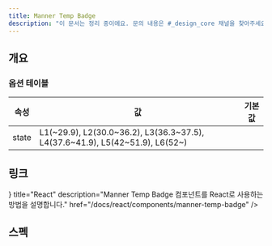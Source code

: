 ```yaml
---
title: Manner Temp Badge
description: "이 문서는 정리 중이에요. 문의 내용은 #_design_core 채널을 찾아주세요."
---
```


## 개요

### 옵션 테이블

| 속성        | 값     | 기본값 |
| ----------- | ------ | ------ |
| state        | L1(~29.9), L2(30.0~36.2), L3(36.3~37.5), L4(37.6~41.9), L5(42~51.9), L6(52~) |  |

## 링크

<Cards>
  <Card
    icon={<AtomIcon />}
    title="React"
    description="Manner Temp Badge 컴포넌트를 React로 사용하는 방법을 설명합니다."
    href="/docs/react/components/manner-temp-badge"
  />
</Cards>

## 스펙

<ComponentSpecBlock id="manner-temp-badge" />
